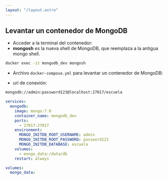 ```yaml
---
layout: "/layout.astro"
---
```


## Levantar un contenedor de MongoDB

- Acceder a la terminal del contenedor:
- **mongosh** es la nueva shell de MongoDB, que reemplaza a la antigua mongo shell.

```bash
docker exec -it mongodb_dev mongosh
```

- Archivo `docker-compose.yml` para levantar un contenedor de MongoDB:

- uri de conexión:

```bash
mongodb://admin:password123@localhost:27017/escuela
```

```yaml
services:
  mongodb:
    image: mongo:7.0
    container_name: mongodb_dev
    ports:
      - 27017:27017
    environment:
      MONGO_INITDB_ROOT_USERNAME: admin
      MONGO_INITDB_ROOT_PASSWORD: password123
      MONGO_INITDB_DATABASE: escuela
    volumes:
      - mongo_data:/data/db
    restart: always

volumes:
  mongo_data:
```
